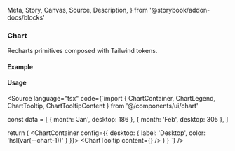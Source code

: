   Meta,
  Story,
  Canvas,
  Source,
  Description,
} from '@storybook/addon-docs/blocks'

<Meta of={ChartStories} />

### Chart

Recharts primitives composed with Tailwind tokens.

#### Example

<Canvas>
  <Story of={ChartStories.LineExample} />
</Canvas>

#### Usage

<Source language="tsx" code={`import {
  ChartContainer, ChartLegend, ChartTooltip, ChartTooltipContent
} from '@/components/ui/chart'

const data = [
{ month: 'Jan', desktop: 186 },
{ month: 'Feb', desktop: 305 },
]

  return (
    <ChartContainer config={{ desktop: { label: 'Desktop', color: 'hsl(var(--chart-1))' } }}>
      <ResponsiveContainer width="100%" height={240}>
        <LineChart data={data}>
          <CartesianGrid vertical={false} />
          <XAxis dataKey="month" tickLine={false} axisLine={false} />
          <YAxis tickLine={false} axisLine={false} width={30} />
          <Line dataKey="desktop" stroke="var(--color-desktop)" strokeWidth={2} dot={false} />
          <ChartTooltip content={<ChartTooltipContent />} />
          <ChartLegend />
        </LineChart>
      </ResponsiveContainer>
    </ChartContainer>
  )
}
`} />
